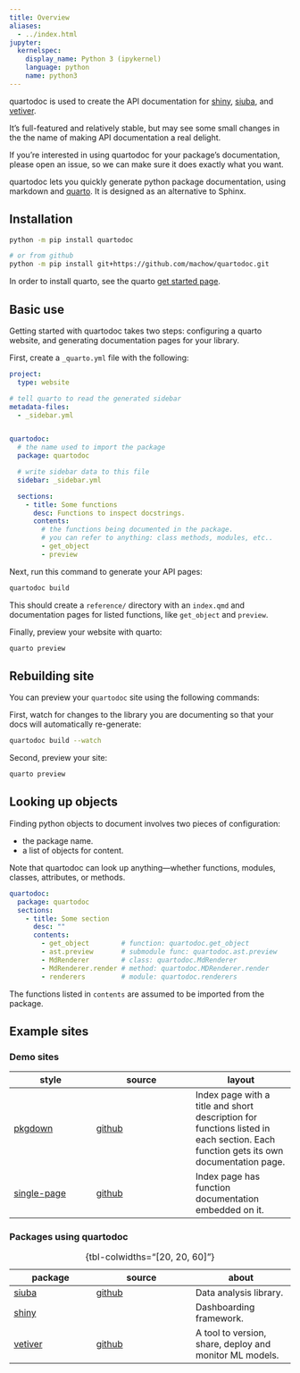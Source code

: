 ```yaml
---
title: Overview
aliases:
  - ../index.html
jupyter:
  kernelspec:
    display_name: Python 3 (ipykernel)
    language: python
    name: python3
---
```


::: {.callout-note} 
quartodoc is used to create the API documentation for [shiny], [siuba], and [vetiver].

It's full-featured and relatively stable, but may see some small changes in the the name of making API documentation a real delight.

If you're interested in using quartodoc for your package's documentation, please open an issue, so we can make sure it does exactly what you want.
:::

quartodoc lets you quickly generate python package documentation,
using markdown and [quarto](https://quarto.org).
It is designed as an alternative to Sphinx.

## Installation

```bash
python -m pip install quartodoc

# or from github
python -m pip install git+https://github.com/machow/quartodoc.git
```

:::{.callout-note}
In order to install quarto, see the quarto [get started page](https://quarto.org/docs/get-started/).
:::


## Basic use

Getting started with quartodoc takes two steps: configuring a quarto website,
and generating documentation pages for your library.

First, create a `_quarto.yml` file with the following:

```yaml
project:
  type: website

# tell quarto to read the generated sidebar
metadata-files:
  - _sidebar.yml


quartodoc:
  # the name used to import the package
  package: quartodoc

  # write sidebar data to this file
  sidebar: _sidebar.yml

  sections:
    - title: Some functions
      desc: Functions to inspect docstrings.
      contents:
        # the functions being documented in the package.
        # you can refer to anything: class methods, modules, etc..
        - get_object
        - preview
```

Next, run this command to generate your API pages:

```bash
quartodoc build
```

This should create a `reference/` directory with an `index.qmd` and documentation
pages for listed functions, like `get_object` and `preview`.

Finally, preview your website with quarto:

```bash
quarto preview
```

## Rebuilding site

You can preview your `quartodoc` site using the following commands:

First, watch for changes to the library you are documenting so that your docs will automatically re-generate:

```bash
quartodoc build --watch
```

Second, preview your site:

```bash
quarto preview
```

## Looking up objects

Finding python objects to document involves two pieces of configuration:

* the package name.
* a list of objects for content.

Note that quartodoc can look up anything---whether functions, modules, classes, attributes, or methods.

```yaml
quartodoc:
  package: quartodoc
  sections:
    - title: Some section
      desc: ""
      contents:
        - get_object        # function: quartodoc.get_object
        - ast.preview       # submodule func: quartodoc.ast.preview
        - MdRenderer        # class: quartodoc.MdRenderer
        - MdRenderer.render # method: quartodoc.MDRenderer.render
        - renderers         # module: quartodoc.renderers
```

The functions listed in `contents` are assumed to be imported from the package.


## Example sites

### Demo sites

| style | source | layout |
| ----- | ------ | ------ |
| [pkgdown] | [github][pkgdown-code] | Index page with a title and short description for functions listed in each section. Each function gets its own documentation page. |
| [single-page] | [github][sp-code] | Index page has function documentation embedded on it. |

### Packages using quartodoc


| package | source | about |
| ----- | ------ | ------ |
| [siuba] | [github][sb-code] | Data analysis library. |
| [shiny][shiny] |  | Dashboarding framework. |
| [vetiver][vetiver] | [github][vt-code] | A tool to version, share, deploy and monitor ML models. |

: {tbl-colwidths="[20, 20, 60]"}

[pkgdown]: /examples/pkgdown/reference
[pkgdown-code]: https://github.com/machow/quartodoc/tree/main/examples/pkgdown
[single-page]: /examples/single-page/reference
[sp-code]: https://github.com/machow/quartodoc/tree/main/examples/single-page
[shiny]: https://shiny.rstudio.com/py/api/
[vetiver]: https://rstudio.github.io/vetiver-python/stable/reference/
[vt-code]: https://github.com/rstudio/vetiver-python
[siuba]: https://siuba.org/api/
[sb-code]: https://github.com/machow/siuba.org
